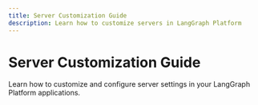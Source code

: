 ```yaml
---
title: Server Customization Guide
description: Learn how to customize servers in LangGraph Platform
---
```


# Server Customization Guide

Learn how to customize and configure server settings in your LangGraph Platform applications. 